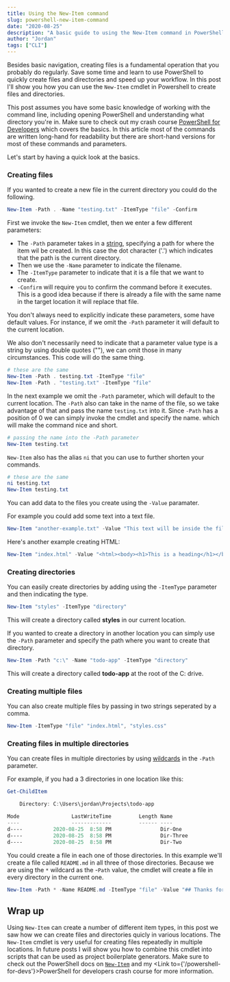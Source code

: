 ```yaml
---
title: Using the New-Item command
slug: powershell-new-item-command
date: "2020-08-25"
description: "A basic guide to using the New-Item command in PowerShell"
author: "Jordan"
tags: ["CLI"]
---
```



Besides basic navigation, creating files is a fundamental operation that you probably do regularly. Save some time and learn to use
PowerShell to quickly create files and directories and speed up your workflow. In this post I'll show you how you can use the `New-Item` cmdlet in Powershell to create files
and directories.

This post assumes you have some basic knowledge of working with the command line, including opening PowerShell and
understanding what directory you're in. Make sure to check out my crash course [PowerShell for Developers](/powershell-for-devs) which covers the basics.
In this article most of the commands are written long-hand for readability but there are short-hand versions for most of these commands and parameters.

Let's start by having a quick look at the basics.

### Creating files

If you wanted to create a new file in the current directory you could do the following.

```powershell
New-Item -Path . -Name "testing.txt" -ItemType "file" -Confirm
```

First we invoke the `New-Item` cmdlet, then we enter a few different parameters:

- The `-Path` parameter takes in a [string](https://docs.microsoft.com/en-us/dotnet/api/system.string?view=netcore-3.1), specifying a path for where the item wil be created.
  In this case the dot character ('.') which indicates that the path is the current directory.
- Then we use the `-Name` parameter to indicate the filename.
- The `-ItemType` parameter to indicate that it is a file that we want to create.
- `-Confirm` will require you to confirm the command before it executes. This is a good idea because if there is already a file with the same name in the
  target location it will replace that file.

You don't always need to explicitly indicate these parameters, some have default values. For instance, if we omit the `-Path`
parameter it will default to the current location.

We also don't necessarily need to indicate that a parameter value type is a string by using double quotes (""), we can omit those in many
circumstances. This code will do the same thing.

```powershell
# these are the same
New-Item -Path . testing.txt -ItemType "file"
New-Item -Path . "testing.txt" -ItemType "file"
```

In the next example we omit the `-Path` parameter, which will default to the current location. The `-Path` also can take in the name of the file, so we
take advantage of that and pass the name `testing.txt` into it. Since `-Path` has a position of 0 we can simply invoke the cmdlet and specify the name. which
will make the command nice and short.

```powershell
# passing the name into the -Path parameter
New-Item testing.txt
```

`New-Item` also has the alias `ni` that you can use to further shorten your commands.

```powershell
# these are the same
ni testing.txt
New-Item testing.txt
```

You can add data to the files you create using the `-Value` paramater.

For example you could add some text into a text file.

```powershell
New-Item "another-example.txt" -Value "This text will be inside the file we are creating"
```

Here's another example creating HTML:

```powershell
New-Item "index.html" -Value "<html><body><h1>This is a heading</h1></body></html>"
```

### Creating directories

You can easily create directories by adding using the `-ItemType` parameter and then
indicating the type.

```powershell
New-Item "styles" -ItemType "directory"
```

This will create a directory called **styles** in our current location.

If you wanted to create a directory in another location you can simply use the `-Path` parameter and
specify the path where you want to create that directory.

```powershell
New-Item -Path "c:\" -Name "todo-app" -ItemType "directory"
```

This will create a directory called **todo-app** at the root of the C: drive.

### Creating multiple files

You can also create multiple files by passing in two strings seperated by a comma.

```powershell
New-Item -ItemType "file" "index.html", "styles.css"
```

### Creating files in multiple directories

You can create files in multiple directories by using [wildcards](https://docs.microsoft.com/en-us/powershell/module/microsoft.powershell.core/about/about_wildcards?view=powershell-7)
in the `-Path` parameter.

For example, if you had a 3 directories in one location like this:

```powershell
Get-ChildItem

    Directory: C:\Users\jordan\Projects\todo-app

Mode                 LastWriteTime         Length Name
----                 -------------         ------ ----
d----          2020-08-25  8:58 PM                Dir-One
d----          2020-08-25  8:58 PM                Dir-Three
d----          2020-08-25  8:58 PM                Dir-Two

```

You could create a file in each one of those directories. In this example we'll create a file called `README.md` in all three of those directories.
Because we are using the `*` wildcard as the -`Path` value, the cmdlet will create a file in every directory in the current one.

```powershell
New-Item -Path * -Name README.md -ItemType "file" -Value "## Thanks for Reading!"
```

## Wrap up

Using `New-Item` can create a number of different item types, in this post we saw how we can create files and directories quicly in various locations. The `New-Item`
cmdlet is very useful for creating files repeatedly in multiple locations. In future posts I will show you how to combine this cmdlet into scripts that can be used
as project boilerplate generators. Make sure to check out the PowerShell docs on [`New-Item`](https://docs.microsoft.com/en-us/powershell/module/microsoft.powershell.management/new-item?view=powershell-7#examples)
and my <Link to={'/powershell-for-devs'}>PowerShell for developers</Link> crash course for more information.
